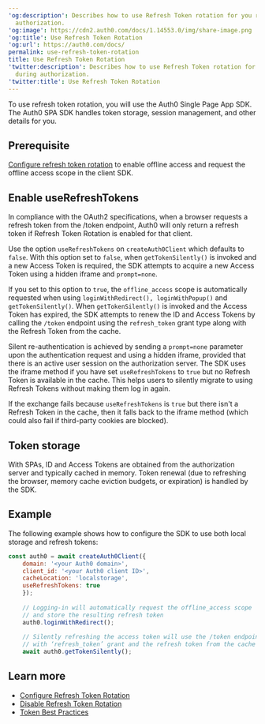 ---
'og:description': Describes how to use Refresh Token rotation for you received during
  authorization.
'og:image': https://cdn2.auth0.com/docs/1.14553.0/img/share-image.png
'og:title': Use Refresh Token Rotation
'og:url': https://auth0.com/docs/
permalink: use-refresh-token-rotation
title: Use Refresh Token Rotation
'twitter:description': Describes how to use Refresh Token rotation for you received
  during authorization.
'twitter:title': Use Refresh Token Rotation
---
To use <Tooltip tip="Refresh Token: Token used to obtain a renewed Access Token without forcing users to log in again." cta="View Glossary" href="/docs/glossary?term=refresh+token">refresh token</Tooltip> rotation, you will use the Auth0 Single Page App SDK. The Auth0 SPA SDK handles token storage, session management, and other details for you.

## Prerequisite

[Configure refresh token rotation](/docs/secure/tokens/refresh-tokens/configure-refresh-token-rotation) to enable offline access and request the offline access scope in the client SDK.

## Enable useRefreshTokens

In compliance with the OAuth2 specifications, when a browser requests a refresh token from the /<Tooltip tip="Token Endpoint: Endpoint on the Authorization Server that is used to programmatically request tokens." cta="View Glossary" href="/docs/glossary?term=token+endpoint">token endpoint</Tooltip>, Auth0 will only return a refresh token if <Tooltip tip="Token Endpoint: Endpoint on the Authorization Server that is used to programmatically request tokens." cta="View Glossary" href="/docs/glossary?term=Refresh+Token+Rotation">Refresh Token Rotation</Tooltip> is enabled for that client.

Use the option `useRefreshTokens` on `createAuth0Client` which defaults to `false`. With this option set to `false`, when `getTokenSilently()` is invoked and a new <Tooltip tip="Access Token: Authorization credential, in the form of an opaque string or JWT, used to access an API." cta="View Glossary" href="/docs/glossary?term=Access+Token">Access Token</Tooltip> is required, the SDK attempts to acquire a new Access Token using a hidden iframe and `prompt=none`.

If you set to this option to `true`, the `offline_access` scope is automatically requested when using `loginWithRedirect(), loginWithPopup()` and `getTokenSilently()`. When `getTokenSilently()` is invoked and the Access Token has expired, the SDK attempts to renew the ID and Access Tokens by calling the `/token` endpoint using the `refresh_token` grant type along with the Refresh Token from the cache.

Silent re-authentication is achieved by sending a `prompt=none` parameter upon the authentication request and using a hidden iframe, provided that there is an active user session on the <Tooltip tip="Authorization Server: Centralized server that contributes to defining the boundaries of a user’s access. For example, your authorization server can control the data, tasks, and features available to a user." cta="View Glossary" href="/docs/glossary?term=authorization+server">authorization server</Tooltip>. The SDK uses the iframe method if you have set `useRefreshTokens` to `true` but no Refresh Token is available in the cache. This helps users to silently migrate to using Refresh Tokens without making them log in again.

If the exchange fails because `useRefreshTokens` is `true` but there isn't a Refresh Token in the cache, then it falls back to the iframe method (which could also fail if third-party cookies are blocked).

## Token storage

With SPAs, ID and Access Tokens are obtained from the authorization server and typically cached in memory. Token renewal (due to refreshing the browser, memory cache eviction budgets, or expiration) is handled by the SDK.

## Example

The following example shows how to configure the SDK to use both local storage and refresh tokens:

```javascript lines
const auth0 = await createAuth0Client({
    domain: '<your Auth0 domain>',
    client_id: '<your Auth0 client ID>',
    cacheLocation: 'localstorage',
    useRefreshTokens: true
    });
    
    // Logging-in will automatically request the offline_access scope
    // and store the resulting refresh token
    auth0.loginWithRedirect();
    
    // Silently refreshing the access token will use the /token endpoint
    // with ‘refresh_token’ grant and the refresh token from the cache
    await auth0.getTokenSilently();
```






## Learn more

* [Configure Refresh Token Rotation](/docs/secure/tokens/refresh-tokens/configure-refresh-token-rotation)
* [Disable Refresh Token Rotation](/docs/secure/tokens/refresh-tokens/disable-refresh-token-rotation)
* [Token Best Practices](/docs/secure/tokens/token-best-practices)